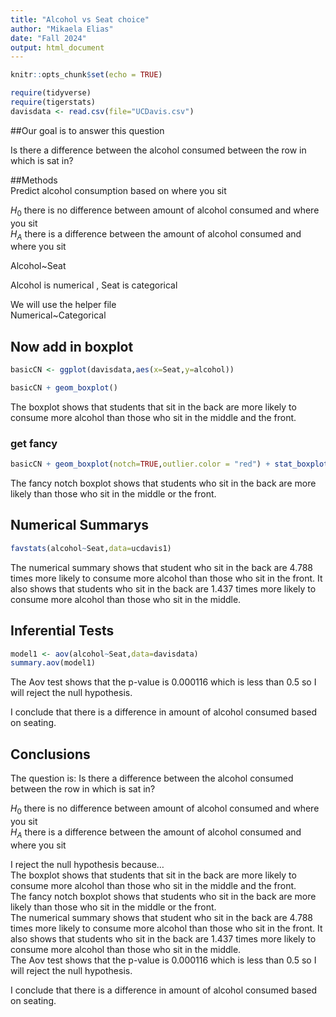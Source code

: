 ```yaml
---
title: "Alcohol vs Seat choice"
author: "Mikaela Elias"
date: "Fall 2024"
output: html_document
---
```


```r
knitr::opts_chunk$set(echo = TRUE)
```

```r
require(tidyverse)
require(tigerstats)
davisdata <- read.csv(file="UCDavis.csv")
```
##Our goal is to answer this question     
          
Is there a difference between the alcohol consumed between the row in which is sat in?      
        
##Methods           
Predict alcohol consumption based on where you sit       
       
 $H_0$ there is no difference between amount of alcohol consumed and where you sit     
 $H_A$ there is a difference between the amount of alcohol consumed and where you sit    
      
Alcohol~Seat  
  
Alcohol is numerical , Seat is categorical       
    
We will use the helper file    
Numerical~Categorical     


## Now add in boxplot
```r
basicCN <- ggplot(davisdata,aes(x=Seat,y=alcohol))
```
```r
basicCN + geom_boxplot()
```
          
The boxplot shows that students that sit in the back are more likely to consume more alcohol than those who sit in the middle and the front. 
            
### get fancy  

```r
basicCN + geom_boxplot(notch=TRUE,outlier.color = "red") + stat_boxplot(geom ='errorbar') + labs(title="Fancy notch boxplot \n with 2 lines")
```
           
The fancy notch boxplot shows that students who sit in the back are more likely than those who sit in the middle or the front.  
          
## Numerical Summarys 

```r
favstats(alcohol~Seat,data=ucdavis1)
```
            
The numerical summary shows that student who sit in the back are 4.788 times more likely to consume more alcohol than those who sit in the front. It also shows that students who sit in the back are 1.437 times more likely to consume more alcohol than those who sit in the middle. 
          
## Inferential Tests
```r
model1 <- aov(alcohol~Seat,data=davisdata)
summary.aov(model1)
```
          
The Aov test shows that the p-value is 0.000116 which is less than 0.5 so I will reject the null hypothesis. 
          
I conclude that there is a difference in amount of alcohol consumed based on seating. 
          
## Conclusions
        
The question is: Is there a difference between the alcohol consumed between the row in which is sat in?

 $H_0$ there is no difference between amount of alcohol consumed and where you sit     
 $H_A$ there is a difference between the amount of alcohol consumed and where you sit 
 
 I reject the null hypothesis because...           
The boxplot shows that students that sit in the back are more likely to consume more alcohol than those who sit in the middle and the front.           
The fancy notch boxplot shows that students who sit in the back are more likely than those who sit in the middle or the front.            
The numerical summary shows that student who sit in the back are 4.788 times more likely to consume more alcohol than those who sit in the front. It also shows that students who sit in the back are 1.437 times more likely to consume more alcohol than those who sit in the middle.       
The Aov test shows that the p-value is 0.000116 which is less than 0.5 so I will reject the null hypothesis. 
          
I conclude that there is a difference in amount of alcohol consumed based on seating.
